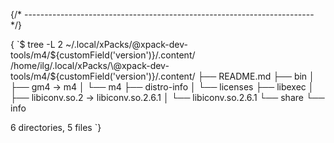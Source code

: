 


{/* ------------------------------------------------------------------------ */}

<CodeBlock language="console"> {
`$ tree -L 2 ~/.local/xPacks/\@xpack-dev-tools/m4/${customField('version')}/.content/
/home/ilg/.local/xPacks/\@xpack-dev-tools/m4/${customField('version')}/.content/
├── README.md
├── bin
│   ├── gm4 -> m4
│   └── m4
├── distro-info
│   └── licenses
├── libexec
│   ├── libiconv.so.2 -> libiconv.so.2.6.1
│   └── libiconv.so.2.6.1
└── share
    └── info

6 directories, 5 files
`} </CodeBlock>
